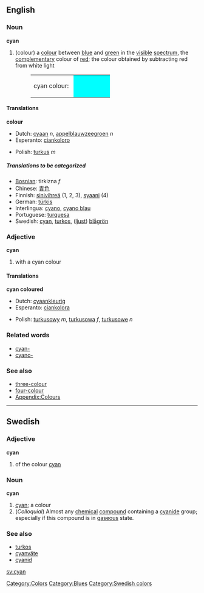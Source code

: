 {{Wikipedia}}
==English==
===Noun===
'''cyan'''

#<!--NColour-->(colour) a [[colour]] between [[blue]] and [[green]] in the [[visible]] [[spectrum]], the [[complementary]] colour of [[red]]; the colour obtained by subtracting red from white light
#:<table><tr><td>cyan colour:&nbsp;</td><td bgcolor="#00FFFF" width="80">&nbsp; </td></tr></table>

====Translations====
<!--NColour-->'''colour'''
{{top}}
*Dutch: [[cyaan]] ''n'', [[appelblauwzeegroen]] ''n''
*Esperanto: [[ciankoloro]]
{{mid}}
*Polish: [[turkus]] ''m''
{{bottom}}

=====Translations to be categorized=====
{{checktrans}}
<!--Remove this section once all of the translations below have been moved into the tables above.-->
*[[Bosnian]]: tirkizna ''f''
*Chinese: [[青色]]
*Finnish: [[sinivihreä]] (1, 2, 3), [[syaani]] (4)
*German: [[türkis]]
*Interlingua: [[cyano]], [[cyano blau]]
*Portuguese: [[turquesa]]
*Swedish: [[cyan]], [[turkos]], ([[ljust]]) [[blågrön]]

===Adjective===
'''cyan'''

#<!--AdjColour--> with a cyan colour

====Translations====
<!--AdjColour--> '''cyan coloured'''
{{top}}
*Dutch: [[cyaankleurig]]
*Esperanto: [[ciankolora]]
{{mid}}
*Polish: [[turkusowy]] ''m'', [[turkusowa]] ''f'', [[turkusowe]] ''n''
{{bottom}}

===Related words===
*[[cyan-]]
*[[cyano-]]

===See also===
*[[three-colour]]
*[[four-colour]]
*[[Wiktionary_Appendix:Colours|Appendix:Colours]]

[[Category:Colors]]
[[Category:Blues]]

----
==Swedish==
===Adjective===
'''cyan'''

#<!--AdjColour--> of the colour [[cyan#English|cyan]]

===Noun===
'''cyan'''

#<!--NColour--> [[cyan#English|cyan]]; a colour
#<!--NWithCyanide--> (''Colloquial'') Almost any [[chemical]] [[compound]] containing a [[cyanide]] group; especially if this compound is in [[gaseous]] state.

===See also===
*[[turkos]]
*[[cyanväte]]
*[[cyanid]]

[[sv:cyan]]

[[Category:Swedish colors]]
